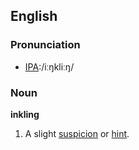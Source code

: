 ==English==

===Pronunciation===
*[[w:International Phonetic Alphabet|IPA]]:/iːŋkliːŋ/

===Noun===
'''inkling'''
# A slight [[suspicion]] or [[hint]].